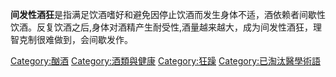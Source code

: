 {{unreferenced|time=2010-12-24T12:54:56+00:00}}
'''间发性酒狂'''是指满足饮酒嗜好和避免因停止饮酒而发生身体不适，酒依赖者间歇性饮酒。反复饮酒之后,身体对酒精产生耐受性,酒量越来越大，成为间发性酒狂，理智克制很难做到，会间歇发作。

[[Category:酗酒|Category:酗酒]]
[[Category:酒類與健康|Category:酒類與健康]]
[[Category:狂躁|Category:狂躁]]
[[Category:已淘汰醫學術語|Category:已淘汰醫學術語]]